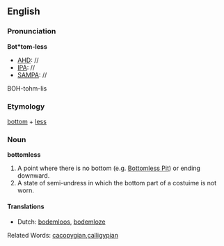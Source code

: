==English==
===Pronunciation===
'''Bot*tom-less'''
*[[AHD]]: //
*[[IPA]]: //
*[[SAMPA]]: //
BOH-tohm-lis

===Etymology===

[[bottom]] + [[less]]
===Noun===
'''bottomless'''

#A point where there is no bottom (e.g. [[Bottomless Pit]]) or ending downward.
#A state of semi-undress in which the bottom part of a costuime is not worn.

====Translations====
*Dutch: [[bodemloos]], [[bodemloze]]

Related Words: [[cacopygian]],[[calligypian]]